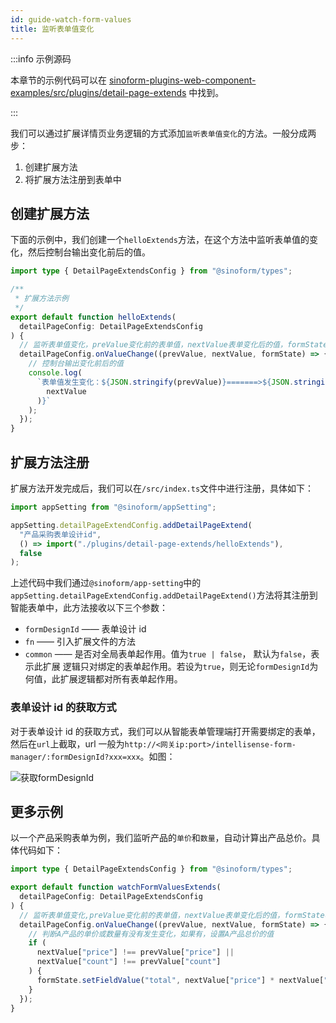 ```yaml
---
id: guide-watch-form-values
title: 监听表单值变化
---
```


:::info 示例源码

本章节的示例代码可以在 [sinoform-plugins-web-component-examples/src/plugins/detail-page-extends](https://gitee.com/sinoui/sinoform-plugins-web-component-examples/tree/master/src/plugins/detail-page-extends) 中找到。

:::

我们可以通过扩展详情页业务逻辑的方式添加`监听表单值变化`的方法。一般分成两步：

1. 创建扩展方法
2. 将扩展方法注册到表单中

## 创建扩展方法

下面的示例中，我们创建一个`helloExtends`方法，在这个方法中监听表单值的变化，然后控制台输出变化前后的值。

```ts title="src/plugins/detail-page-extends/helloExtends.ts"
import type { DetailPageExtendsConfig } from "@sinoform/types";

/**
 * 扩展方法示例
 */
export default function helloExtends(
  detailPageConfig: DetailPageExtendsConfig
) {
  // 监听表单值变化，preValue变化前的表单值，nextValue表单变化后的值，formState表单状态管理器
  detailPageConfig.onValueChange((prevValue, nextValue, formState) => {
    // 控制台输出变化前后的值
    console.log(
      `表单值发生变化：${JSON.stringify(prevValue)}=======>${JSON.stringify(
        nextValue
      )}`
    );
  });
}
```

## 扩展方法注册

扩展方法开发完成后，我们可以在`/src/index.ts`文件中进行注册，具体如下：

```ts title="src/plugins/index.ts"
import appSetting from "@sinoform/appSetting";

appSetting.detailPageExtendConfig.addDetailPageExtend(
  "产品采购表单设计id",
  () => import("./plugins/detail-page-extends/helloExtends"),
  false
);
```

上述代码中我们通过`@sinoform/app-setting`中的`appSetting.detailPageExtendConfig.addDetailPageExtend()`方法将其注册到智能表单中，此方法接收以下三个参数：

- `formDesignId` —— 表单设计 id
- `fn` —— 引入扩展文件的方法
- `common` —— 是否对全局表单起作用。值为`true | false`， 默认为`false`，表示此扩展 逻辑只对绑定的表单起作用。若设为`true`，则无论`formDesignId`为何值，此扩展逻辑都对所有表单起作用。

### 表单设计 id 的获取方式

对于表单设计 id 的获取方式，我们可以从智能表单管理端打开需要绑定的表单，然后在`url`上截取，url 一般为`http://<网关ip:port>/intellisense-form-manager/:formDesignId?xxx=xxx`。如图：

![获取formDesignId](/img/get_formdesignId.png)

## 更多示例

以一个产品采购表单为例，我们监听产品的`单价`和`数量`，自动计算出产品总价。具体代码如下：

```ts title="src/plugins/detail-page-extends/watchFormValuesExtends.ts"
import type { DetailPageExtendsConfig } from "@sinoform/types";

export default function watchFormValuesExtends(
  detailPageConfig: DetailPageExtendsConfig
) {
  // 监听表单值变化,preValue变化前的表单值，nextValue表单变化后的值，formState表单状态管理器
  detailPageConfig.onValueChange((prevValue, nextValue, formState) => {
    // 判断A产品的单价或数量有没有发生变化，如果有，设置A产品总价的值
    if (
      nextValue["price"] !== prevValue["price"] ||
      nextValue["count"] !== prevValue["count"]
    ) {
      formState.setFieldValue("total", nextValue["price"] * nextValue["count"]);
    }
  });
}
```
